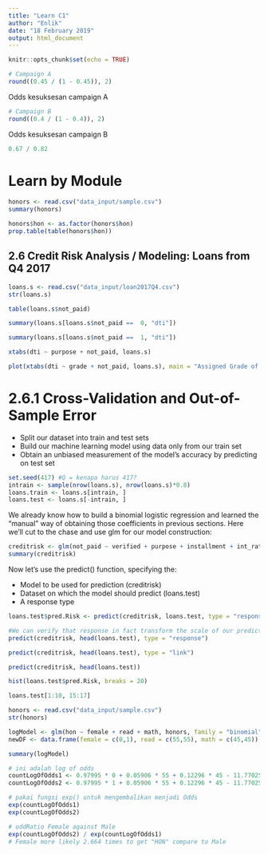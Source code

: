 ```yaml
---
title: "Learn C1"
author: "Enlik"
date: "18 February 2019"
output: html_document
---
```


```r
knitr::opts_chunk$set(echo = TRUE)
```

```r
# Campaign A
round((0.45 / (1 - 0.45)), 2)
```
Odds kesuksesan campaign A


```r
# Campaign B
round((0.4 / (1 - 0.4)), 2)
```
Odds kesuksesan campaign B

```r
0.67 / 0.82
```


# Learn by Module
```r
honors <- read.csv("data_input/sample.csv")
summary(honors)

honors$hon <- as.factor(honors$hon)
prop.table(table(honors$hon))

```


## 2.6 Credit Risk Analysis / Modeling: Loans from Q4 2017
```r
loans.s <- read.csv("data_input/loan2017Q4.csv")
str(loans.s)
```

```r
table(loans.s$not_paid)
```

```r
summary(loans.s[loans.s$not_paid ==  0, "dti"])
```

```r
summary(loans.s[loans.s$not_paid ==  1, "dti"])
```

```r
xtabs(dti ~ purpose + not_paid, loans.s)
```

```r
plot(xtabs(dti ~ grade + not_paid, loans.s), main = "Assigned Grade of Loan vs Default")
```

# 2.6.1 Cross-Validation and Out-of-Sample Error

- Split our dataset into train and test sets
- Build our machine learning model using data only from our train set
- Obtain an unbiased measurement of the model’s accuracy by predicting on test set

```r
set.seed(417) #Q = kenapa harus 417?
intrain <- sample(nrow(loans.s), nrow(loans.s)*0.8)
loans.train <- loans.s[intrain, ]
loans.test <- loans.s[-intrain, ]
```

We already know how to build a binomial logistic regression and learned the “manual” way of obtaining those coefficients in previous sections. Here we’ll cut to the chase and use glm for our model construction:
```r
creditrisk <- glm(not_paid ~ verified + purpose + installment + int_rate + home_ownership + grdCtoA + annual_inc, loans.train, family="binomial")
summary(creditrisk)
```

Now let’s use the predict() function, specifying the:

- Model to be used for prediction (creditrisk)
- Dataset on which the model should predict (loans.test) 
- A response type

```r
loans.test$pred.Risk <- predict(creditrisk, loans.test, type = "response")

#We can verify that response in fact transform the scale of our prediction from odds to probabilities:
predict(creditrisk, head(loans.test), type = "response")
```

```r
predict(creditrisk, head(loans.test), type = "link")
```

```r
predict(creditrisk, head(loans.test))
```

```r
hist(loans.test$pred.Risk, breaks = 20)
```

```r
loans.test[1:10, 15:17]
```

```r
honors <- read.csv("data_input/sample.csv")
str(honors)

logModel <- glm(hon ~ female + read + math, honors, family = "binomial")
newDF <- data.frame(female = c(0,1), read = c(55,55), math = c(45,45))

summary(logModel)

# ini adalah log of odds
countLogOfOdds1 <- 0.97995 * 0 + 0.05906 * 55 + 0.12296 * 45 - 11.77025 # male
countLogOfOdds2 <- 0.97995 * 1 + 0.05906 * 55 + 0.12296 * 45 - 11.77025 # female

# pakai fungsi exp() untuk mengembalikan menjadi Odds
exp(countLogOfOdds1) 
exp(countLogOfOdds2)

# oddRatio Female against Male
exp(countLogOfOdds2) / exp(countLogOfOdds1)
# Female more likely 2.664 times to get "HON" compare to Male
```

